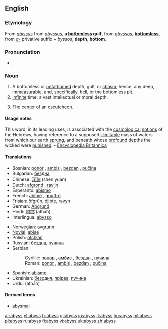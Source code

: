{{wikipedia}}
==English==

===Etymology===
From {{ME.}} ''[[abissus]]'' from {{L.}} ''[[abyssus]]'', '''a [[bottomless]] gulf''', from {{Gr.}} ''[[abyssos]]'', '''[[bottomless]]''', from ''[[a-]]'' privative suffix + ''byssos'', '''depth''', '''bottom'''.

===Pronunciation===
*{{AHD|ə-bĭs'}}, {{IPA|/əˈbɪs/}}

===Noun===
{{en-noun|-}}

#A bottomless or [[unfathomed]] depth, gulf, or [[chasm]]; hence, any deep, [[immeasurable]], and, specifically, hell, or the bottomless pit.
#[[Infinite]] time; a vast intellectual or moral depth.
# {{heraldry}} The center of an [[escutcheon]].

{{seeCites}}

====Usage notes====
This word, in its leading uses, is associated with the [[cosmological]] [[notions]] of the Hebrews, having reference to a supposed [[illimitable]] mass of waters from which our earth [[sprung]], and beneath whose [[profound]] depths the wicked were [[punished]]. - [[Encyclopedia Britannica]]

====Translations====
{{trans-top|abyss}}
*Bosnian: [[ponor]] {{m}}, [[ambis]] {{m}}, [[bezdan]] {{m}}, [[pučina]] {{f}}
*Bulgarian: [[бездна]]
*Chinese: [[深渊]] (shen yuan)
*Dutch: [[afgrond]] {{m}}, [[ravijn]] {{n}}
*Esperanto: [[abismo]]
*French: [[abîme]] {{m}}, [[gouffre]] {{m}}
*Frisian: [[ôfgrûn]], [[djipte]], [[ravyn]] {{n}}
*German: [[Abgrund]] {{m}}
*Hindi: [[अथाह]] (athāh) {{m}}
*Interlingua: [[abysso]]
{{trans-mid}}
*Norwegian: [[avgrunn]]
*[[Novial]]: [[abise]]
*Polish: [[otchłań]] {{f}}
*Russian: [[бездна]], [[пучина]]
*Serbian:
*:Cyrillic: [[понор]] {{m}}, [[амбис]] {{m}}, [[бездан]] {{m}}, [[пучина]] {{f}}
*:Roman: [[ponor]] {{m}}, [[ambis]] {{m}}, [[bezdan]] {{m}}, [[pučina]] {{f}}
*Spanish: [[abismo]] {{m}}
*Ukrainian: [[безодня]], [[прірва]], [[пучина]]
*Urdu: {{URchar|[[اتھاہ]]}} (athāh) {{m}}
{{trans-bottom}}

====Derived terms====
*[[abysmal]]

[[ar:abyss]]
[[el:abyss]]
[[fr:abyss]]
[[gl:abyss]]
[[io:abyss]]
[[it:abyss]]
[[hu:abyss]]
[[ml:abyss]]
[[pl:abyss]]
[[ru:abyss]]
[[fi:abyss]]
[[vi:abyss]]
[[uk:abyss]]
[[zh:abyss]]